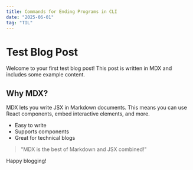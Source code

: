 ```yaml
---
title: Commands for Ending Programs in CLI
date: "2025-06-01"
tag: "TIL"
---
```


# Test Blog Post

Welcome to your first test blog post! This post is written in MDX and includes some example content.

## Why MDX?

MDX lets you write JSX in Markdown documents. This means you can use React components, embed interactive elements, and more.

- Easy to write
- Supports components
- Great for technical blogs

> "MDX is the best of Markdown and JSX combined!"

Happy blogging!
